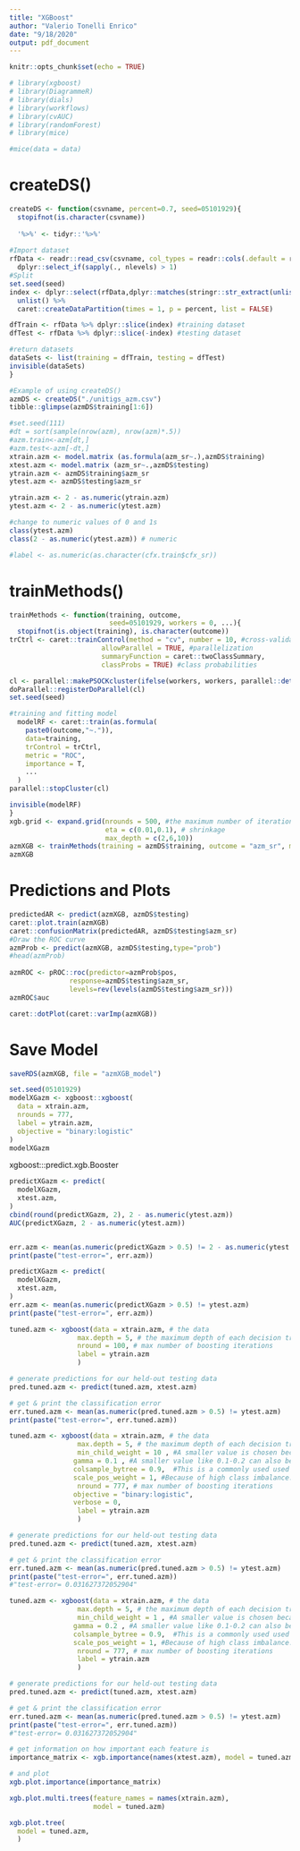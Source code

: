 ```yaml
---
title: "XGBoost"
author: "Valerio Tonelli Enrico"
date: "9/18/2020"
output: pdf_document
---
```


```r
knitr::opts_chunk$set(echo = TRUE)
```

```r
# library(xgboost)
# library(DiagrammeR)
# library(dials)
# library(workflows)
# library(cvAUC)
# library(randomForest)
# library(mice)
```


```r
#mice(data = data)
```

# createDS()
```r
createDS <- function(csvname, percent=0.7, seed=05101929){
  stopifnot(is.character(csvname))
  
  '%>%' <- tidyr::'%>%'
  
#Import dataset
rfData <- readr::read_csv(csvname, col_types = readr::cols(.default = readr::col_factor(NULL))) %>% 
  dplyr::select_if(sapply(., nlevels) > 1)
#Split
set.seed(seed)
index <- dplyr::select(rfData,dplyr::matches(stringr::str_extract(unlist(stringr::str_split(csvname, "_"))[2],"^[[:alpha:]]+"))) %>% 
  unlist() %>% 
  caret::createDataPartition(times = 1, p = percent, list = FALSE)

dfTrain <- rfData %>% dplyr::slice(index) #training dataset
dfTest <- rfData %>% dplyr::slice(-index) #testing dataset

#return datasets
dataSets <- list(training = dfTrain, testing = dfTest)
invisible(dataSets)
}

#Example of using createDS()
azmDS <- createDS("./unitigs_azm.csv")
tibble::glimpse(azmDS$training[1:6])
```


```r
#set.seed(111)
#dt = sort(sample(nrow(azm), nrow(azm)*.5))
#azm.train<-azm[dt,]
#azm.test<-azm[-dt,]
xtrain.azm <- model.matrix (as.formula(azm_sr~.),azmDS$training)
xtest.azm <- model.matrix (azm_sr~.,azmDS$testing)
ytrain.azm <- azmDS$training$azm_sr
ytest.azm <- azmDS$testing$azm_sr

ytrain.azm <- 2 - as.numeric(ytrain.azm)
ytest.azm <- 2 - as.numeric(ytest.azm)

#change to numeric values of 0 and 1s
class(ytest.azm)
class(2 - as.numeric(ytest.azm)) # numeric

#label <- as.numeric(as.character(cfx.train$cfx_sr))
```

# trainMethods()
```r
trainMethods <- function(training, outcome,
                         seed=05101929, workers = 0, ...){
  stopifnot(is.object(training), is.character(outcome))
trCtrl <- caret::trainControl(method = "cv", number = 10, #cross-validation
                       allowParallel = TRUE, #parallelization
                       summaryFunction = caret::twoClassSummary,
                       classProbs = TRUE) #class probabilities

cl <- parallel::makePSOCKcluster(ifelse(workers, workers, parallel::detectCores())) #set number of cores
doParallel::registerDoParallel(cl)
set.seed(seed)

#training and fitting model
  modelRF <- caret::train(as.formula(
    paste0(outcome,"~.")),
    data=training,
    trControl = trCtrl,
    metric = "ROC",
    importance = T,
    ...
  )
parallel::stopCluster(cl)

invisible(modelRF)
}
xgb.grid <- expand.grid(nrounds = 500, #the maximum number of iterations
                        eta = c(0.01,0.1), # shrinkage
                        max_depth = c(2,6,10))
azmXGB <- trainMethods(training = azmDS$training, outcome = "azm_sr", method = "xgbTree")
azmXGB
```
# Predictions and Plots
```r
predictedAR <- predict(azmXGB, azmDS$testing)
caret::plot.train(azmXGB)
caret::confusionMatrix(predictedAR, azmDS$testing$azm_sr)
#Draw the ROC curve 
azmProb <- predict(azmXGB, azmDS$testing,type="prob")
#head(azmProb)
 
azmROC <- pROC::roc(predictor=azmProb$pos,
               response=azmDS$testing$azm_sr,
               levels=rev(levels(azmDS$testing$azm_sr)))
azmROC$auc

caret::dotPlot(caret::varImp(azmXGB))
```

# Save Model
```r
saveRDS(azmXGB, file = "azmXGB_model")
```




```r
set.seed(05101929)
modelXGazm <- xgboost::xgboost(
  data = xtrain.azm,
  nrounds = 777,
  label = ytrain.azm,
  objective = "binary:logistic"
)
modelXGazm
```

xgboost:::predict.xgb.Booster
```r

predictXGazm <- predict(
  modelXGazm, 
  xtest.azm, 
)
cbind(round(predictXGazm, 2), 2 - as.numeric(ytest.azm))
AUC(predictXGazm, 2 - as.numeric(ytest.azm))


err.azm <- mean(as.numeric(predictXGazm > 0.5) != 2 - as.numeric(ytest.azm))
print(paste("test-error=", err.azm))
```

```r

predictXGazm <- predict(
  modelXGazm, 
  xtest.azm, 
)
err.azm <- mean(as.numeric(predictXGazm > 0.5) != ytest.azm)
print(paste("test-error=", err.azm))
```


```r
tuned.azm <- xgboost(data = xtrain.azm, # the data           
                 max.depth = 5, # the maximum depth of each decision tree
                 nround = 100, # max number of boosting iterations
                 label = ytrain.azm
                 )  

# generate predictions for our held-out testing data
pred.tuned.azm <- predict(tuned.azm, xtest.azm)

# get & print the classification error
err.tuned.azm <- mean(as.numeric(pred.tuned.azm > 0.5) != ytest.azm)
print(paste("test-error=", err.tuned.azm))
```

```r
tuned.azm <- xgboost(data = xtrain.azm, # the data           
                 max.depth = 5, # the maximum depth of each decision tree
                 min_child_weight = 10 , #A smaller value is chosen because it is a highly imbalanced class problem and leaf nodes can have smaller size groups.
                gamma = 0.1 , #A smaller value like 0.1-0.2 can also be chosen for starting. This will anyways be tuned later.
                colsample_bytree = 0.9,  #This is a commonly used used start value. Typical values range between 0.5-0.9.
                scale_pos_weight = 1, #Because of high class imbalance.
                 nround = 777, # max number of boosting iterations
                objective = "binary:logistic",
                verbose = 0,
                 label = ytrain.azm
                 )  

# generate predictions for our held-out testing data
pred.tuned.azm <- predict(tuned.azm, xtest.azm)

# get & print the classification error
err.tuned.azm <- mean(as.numeric(pred.tuned.azm > 0.5) != ytest.azm)
print(paste("test-error=", err.tuned.azm))
#"test-error= 0.031627372052904"
```

```r
tuned.azm <- xgboost(data = xtrain.azm, # the data           
                 max.depth = 5, # the maximum depth of each decision tree
                 min_child_weight = 1 , #A smaller value is chosen because it is a highly imbalanced class problem and leaf nodes can have smaller size groups.
                gamma = 0.2 , #A smaller value like 0.1-0.2 can also be chosen for starting. This will anyways be tuned later.
                colsample_bytree = 0.9,  #This is a commonly used used start value. Typical values range between 0.5-0.9.
                scale_pos_weight = 1, #Because of high class imbalance.
                 nround = 777, # max number of boosting iterations
                 label = ytrain.azm
                 )  

# generate predictions for our held-out testing data
pred.tuned.azm <- predict(tuned.azm, xtest.azm)

# get & print the classification error
err.tuned.azm <- mean(as.numeric(pred.tuned.azm > 0.5) != ytest.azm)
print(paste("test-error=", err.tuned.azm))
#"test-error= 0.031627372052904"
```

```r
# get information on how important each feature is
importance_matrix <- xgb.importance(names(xtest.azm), model = tuned.azm)

# and plot
xgb.plot.importance(importance_matrix)
```

```r
xgb.plot.multi.trees(feature_names = names(xtrain.azm), 
                     model = tuned.azm)
```

```r
xgb.plot.tree(
  model = tuned.azm, 
  )
```



























